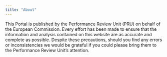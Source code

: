 ```yaml
---
title: "About"
---
```


This Portal is published by the Performance Review Unit (PRU) on behalf of the European Commission.
Every effort has been made to ensure that the information and analysis contained on this website are
as accurate and complete as possible.
Despite these precautions, should you find any errors or inconsistencies we would be grateful
if you could please bring them to the Performance Review Unit’s attention. 